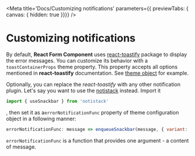 
<Meta
  title='Docs/Customizing notifications'
  parameters={{ previewTabs: { canvas: { hidden: true }}}}
/>

# Customizing notifications

By default, **React Form Component** uses
[react-toastify](https://www.npmjs.com/package/react-toastify) package to
display the error messages. You can customize its behavior with a
`toastContainerProps` theme property. This property accepts all options
mentioned in **react-toastify** documentation. See
[theme object](?path=/docs/docs-theming--page#default-theme) for example.

Optionally, you can replace the *react-toastify* with any other notification
plugin. Let's say you want to use the
[notistack](https://www.npmjs.com/package/notistack) instead.
Import it

```js
import { useSnackbar } from 'notistack'
```
, then set it as a`errorNotificationFunc` property of theme configuration object
in a following manner:

```js
errorNotificationFunc: message => enqueueSnackbar(message, { variant: 'error' }),
```

`errorNotificationFunc` is a function that provides one argument - a content of
message.
